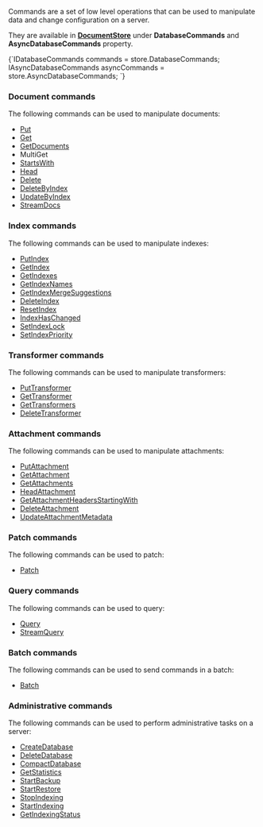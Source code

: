 
Commands are a set of low level operations that can be used to manipulate data and change configuration on a server.

They are available in **[DocumentStore](../../client-api/what-is-a-document-store.mdx)** under **DatabaseCommands** and **AsyncDatabaseCommands** property.

<TabItem value="what_are_commands_1" label="what_are_commands_1">
<CodeBlock language="csharp">
{`IDatabaseCommands commands = store.DatabaseCommands;
IAsyncDatabaseCommands asyncCommands = store.AsyncDatabaseCommands;
`}
</CodeBlock>
</TabItem>

### Document commands

The following commands can be used to manipulate documents:   
- [Put](../../client-api/commands/documents/put.mdx)   
- [Get](../../client-api/commands/documents/get.mdx)   
- [GetDocuments](../../client-api/commands/documents/get.mdx)   
- MultiGet   
- [StartsWith](../../client-api/commands/documents/get.mdx)    
- [Head](../../client-api/commands/documents/how-to/get-document-metadata-only.mdx)   
- [Delete](../../client-api/commands/documents/delete.mdx)   
- [DeleteByIndex](../../client-api/commands/documents/how-to/delete-or-update-documents-using-index.mdx)   
- [UpdateByIndex](../../client-api/commands/documents/how-to/delete-or-update-documents-using-index.mdx)   
- [StreamDocs](../../client-api/commands/documents/stream.mdx)

### Index commands

The following commands can be used to manipulate indexes:   
- [PutIndex](../../client-api/commands/indexes/put.mdx)   
- [GetIndex](../../client-api/commands/indexes/get.mdx)   
- [GetIndexes](../../client-api/commands/indexes/get.mdx)   
- [GetIndexNames](../../client-api/commands/indexes/get.mdx)   
- [GetIndexMergeSuggestions](../../client-api/commands/indexes/how-to/get-index-merge-suggestions.mdx)   
- [DeleteIndex](../../client-api/commands/indexes/delete.mdx)   
- [ResetIndex](../../client-api/commands/indexes/how-to/reset-index.mdx)   
- [IndexHasChanged](../../client-api/commands/indexes/how-to/check-if-index-has-changed.mdx)   
- [SetIndexLock](../../client-api/commands/indexes/how-to/change-index-lock-mode.mdx)   
- [SetIndexPriority](../../client-api/commands/indexes/how-to/change-index-priority.mdx)   

### Transformer commands

The following commands can be used to manipulate transformers:   
- [PutTransformer](../../client-api/commands/transformers/put.mdx)   
- [GetTransformer](../../client-api/commands/transformers/get.mdx)   
- [GetTransformers](../../client-api/commands/transformers/get.mdx)   
- [DeleteTransformer](../../client-api/commands/transformers/delete.mdx)   

### Attachment commands

The following commands can be used to manipulate attachments:   
- [PutAttachment](../../client-api/commands/attachments/put.mdx)   
- [GetAttachment](../../client-api/commands/attachments/get.mdx)   
- [GetAttachments](../../client-api/commands/attachments/get.mdx)   
- [HeadAttachment](../../client-api/commands/attachments/how-to/get-attachment-metadata-only.mdx)  
- [GetAttachmentHeadersStartingWith](../../client-api/commands/attachments/how-to/get-attachment-metadata-only.mdx)  
- [DeleteAttachment](../../client-api/commands/attachments/delete.mdx)  
- [UpdateAttachmentMetadata](../../client-api/commands/attachments/how-to/update-attachment-metadata-only.mdx)   

### Patch commands

The following commands can be used to patch:   
- [Patch](../../client-api/commands/patches/how-to-work-with-patch-requests.mdx)   

### Query commands

The following commands can be used to query:   
- [Query](../../client-api/commands/querying/how-to-query-a-database.mdx)   
- [StreamQuery](../../client-api/commands/querying/how-to-stream-query-results.mdx)   

### Batch commands

The following commands can be used to send commands in a batch:   
- [Batch](../../client-api/commands/batches/how-to-send-multiple-commands-using-a-batch.mdx)   

### Administrative commands

The following commands can be used to perform administrative tasks on a server:   
- [CreateDatabase](../../client-api/commands/how-to/create-delete-database.mdx)   
- [DeleteDatabase](../../client-api/commands/how-to/create-delete-database.mdx)   
- [CompactDatabase](../../client-api/commands/how-to/compact-database.mdx)   
- [GetStatistics](../../client-api/commands/how-to/get-database-and-server-statistics.mdx)   
- [StartBackup](../../client-api/commands/how-to/start-backup-restore-operations.mdx)   
- [StartRestore](../../client-api/commands/how-to/start-backup-restore-operations.mdx)   
- [StopIndexing](../../client-api/commands/how-to/start-stop-indexing-and-get-indexing-status.mdx)   
- [StartIndexing](../../client-api/commands/how-to/start-stop-indexing-and-get-indexing-status.mdx)   
- [GetIndexingStatus](../../client-api/commands/how-to/start-stop-indexing-and-get-indexing-status.mdx)   


